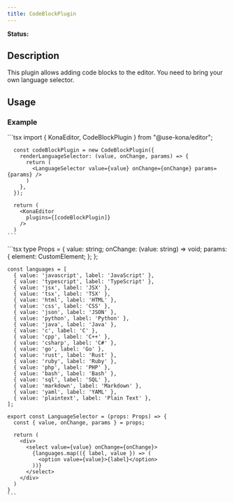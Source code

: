 ```yaml
---
title: CodeBlockPlugin
---
```


**Status:** <Badge text="wip" type="warning" />


## Description

This plugin allows adding code blocks to the editor. You need to bring your own language selector.

## Usage
### Example
<Tabs>
  <Tab label="Editor.tsx">
    ```tsx
      import { KonaEditor, CodeBlockPlugin } from "@use-kona/editor";

      const codeBlockPlugin = new CodeBlockPlugin({
        renderLanguageSelector: (value, onChange, params) => {
          return (
            <LanguageSelector value={value} onChange={onChange} params={params} />
          )
        },
      });

      return (
        <KonaEditor
          plugins={[codeBlockPlugin]}
        />
      )
    ```
  </Tab>
  <Tab label="LanguageSelector.tsx">
    ```tsx
    type Props = {
      value: string;
      onChange: (value: string) => void;
      params: {
        element: CustomElement;
      };
    };

    const languages = [
      { value: 'javascript', label: 'JavaScript' },
      { value: 'typescript', label: 'TypeScript' },
      { value: 'jsx', label: 'JSX' },
      { value: 'tsx', label: 'TSX' },
      { value: 'html', label: 'HTML' },
      { value: 'css', label: 'CSS' },
      { value: 'json', label: 'JSON' },
      { value: 'python', label: 'Python' },
      { value: 'java', label: 'Java' },
      { value: 'c', label: 'C' },
      { value: 'cpp', label: 'C++' },
      { value: 'csharp', label: 'C#' },
      { value: 'go', label: 'Go' },
      { value: 'rust', label: 'Rust' },
      { value: 'ruby', label: 'Ruby' },
      { value: 'php', label: 'PHP' },
      { value: 'bash', label: 'Bash' },
      { value: 'sql', label: 'SQL' },
      { value: 'markdown', label: 'Markdown' },
      { value: 'yaml', label: 'YAML' },
      { value: 'plaintext', label: 'Plain Text' },
    ];

    export const LanguageSelector = (props: Props) => {
      const { value, onChange, params } = props;

      return (
        <div>
          <select value={value} onChange={onChange}>
            {languages.map(({ label, value }) => (
              <option value={value}>{label}</option>
            ))}
          </select>
        </div>
      )
    }
    ```
  </Tab>
</Tabs>
